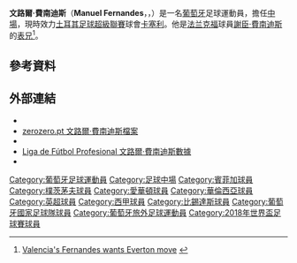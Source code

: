 {{noteta
|G1=uefa
|G2=Football
|T=zh-hans:曼努埃尔·费尔南德斯;zh-hk:文路爾·費南迪斯;zh-tw:曼努埃爾·費爾南德斯;
|1=zh-hans:曼努埃尔;zh-hk:文路爾;zh-tw:曼努埃爾;
|2=zh-hans:费尔南德斯;zh-hk:費南迪斯;zh-tw:費爾南德斯;
|3=zh-hans:吉尔森;zh-hk:謝臣;zh-tw:吉爾森;
}}
{{Infobox Football biography
| playername = 文路爾·費南迪斯<br />''Manuel Fernandes''
| image = [[File:URU-POR_(15).jpg|225px]]
| fullname = Manuel Henrique Tavares Fernandes 
| dateofbirth = {{birth date and age|1986|2|5}}
| cityofbirth = [[里斯本|里斯本]]
| countryofbirth = [[葡萄牙|葡萄牙]]
| height = {{height|m=1.76}}
| currentclub = [[卡塞利體育會|卡塞利]]
| clubnumber = 6
| position = [[中場|中場]]
| youthyears1 = 1997–2004 | youthclubs1 = [[里斯本與本菲卡體育|本菲卡]]
| years1 = 2004–2007 | clubs1 = [[里斯本與本菲卡體育|本菲卡]] | caps1 = 67 | goals1 = 3
| years2 = 2006 | clubs2 = → [[朴茨茅斯足球俱乐部|朴茨茅斯]] (外借) | caps2 = 10 | goals2 = 0
| years3 = 2007 | clubs3 = → [[埃弗顿足球俱乐部|埃弗顿]] (外借) | caps3 = 9 | goals3 = 2
| years4 = 2007–2011 | clubs4 = [[巴伦西亚足球俱乐部|巴伦西亚]] | caps4 = 56 | goals4 = 2
| years5 = 2008 | clubs5 = → [[埃弗顿足球俱乐部|埃弗顿]] (外借) | caps5 = 12 | goals5 = 0
| years6 = 2011 | clubs6 = → [[贝西克塔什体操俱乐部|贝西克塔什]] (外借) | caps6 = 14 | goals6 =  1
| years7 = 2011–2014 | clubs7 = [[贝西克塔什体操俱乐部|贝西克塔什]] | caps7 = 77 | goals7 = 14
| years8 = 2014–2019 | clubs8 = [[莫斯科火車頭足球俱樂部|莫斯科火車頭]] | caps8 = 103 | goals8 = 25
| years9 = 2019–2020 | clubs9 = [[克拉斯诺达尔足球俱乐部|克拉斯诺达尔]] | caps9 = 16 | goals9 = 2
| years10 = 2020– | clubs10 = [[卡塞利體育會|卡塞利]] | caps10 = 8 | goals10 = 0
| nationalyears1 = 2003 | nationalteam1 = [[葡萄牙17歲以下國家足球隊|葡萄牙U17]] | nationalcaps1 = 4 | nationalgoals1 = 1
| nationalyears2 = 2004 | nationalteam2 = [[葡萄牙19歲以下國家足球隊|葡萄牙U19]] | nationalcaps2 = 5 | nationalgoals2 = 1
| nationalyears3 = 2004–2008 | nationalteam3 = [[葡萄牙21歲以下國家足球隊|葡萄牙U21]] | nationalcaps3 = 30 | nationalgoals3 = 7
| nationalyears4 = 2005 | nationalteam4 = [[葡萄牙國家足球隊|葡萄牙B隊]] | nationalcaps4 = 2 | nationalgoals4 = 0
| nationalyears5 = 2005– | nationalteam5 = [[葡萄牙國家足球隊|葡萄牙]] | nationalcaps5 = 15 | nationalgoals5 = 3
| pcupdate = 2020年12月21日
| ntupdate = 2018年6月30日
}}
'''文路爾·費南迪斯'''（'''Manuel Fernandes'''，{{IPA2|mɐnu'ɛɫ fɨɾ'nɐ̃ðɨʃ}}，{{bd|1986年|2月5日|catidx=Fernandes, Manuel}}）是一名[[葡萄牙|葡萄牙]]足球運動員，擔任[[中場|中場]]，現時效力[[土耳其足球超級聯賽|土耳其足球超級聯賽]]球會[[卡塞利體育會|卡塞利]]。他是[[法兰克福足球俱乐部|法兰克福]]球員[[謝臣·費南迪斯|謝臣·費南迪斯]]的[[表兄|表兄]]<ref>[http://www.premiershiplatest.com/news/valencias-fernandes-wants-everton-move-5512256.html Valencia's Fernandes wants Everton move] {{webarchive|url=https://web.archive.org/web/20090602090120/http://www.premiershiplatest.com/news/valencias-fernandes-wants-everton-move-5512256.html |date=2009-06-02 }}</ref>。

== 參考資料 ==
<div class="references-small">
<references />
</div>

== 外部連結 ==
* {{Soccerway}}
* [http://www.zerozero.eu/uk/jogador.php?id=2741 zerozero.pt 文路爾·費南迪斯檔案] {{Wayback|url=http://www.zerozero.eu/uk/jogador.php?id=2741 |date=20190920130532 }}
* {{soccerbase|id=40769|name=文路爾·費南迪斯}}
* [http://www.lfp.es/historico/primera/plantillas/historial.asp?jug=7864  Liga de Fútbol Profesional 文路爾·費南迪斯數據] {{es icon}}
* {{FIFA player|201099|文路爾·費南迪斯}}

{{2018年世界盃足球賽葡萄牙參賽名單}}

{{DEFAULTSORT:Fernandes, Manuel}}

[[Category:葡萄牙足球運動員|Category:葡萄牙足球運動員]]
[[Category:足球中場|Category:足球中場]]
[[Category:賓菲加球員|Category:賓菲加球員]]
[[Category:樸茨茅夫球員|Category:樸茨茅夫球員]]
[[Category:愛華頓球員|Category:愛華頓球員]]
[[Category:華倫西亞球員|Category:華倫西亞球員]]
[[Category:英超球員|Category:英超球員]]
[[Category:西甲球員|Category:西甲球員]]
[[Category:比錫達斯球員|Category:比錫達斯球員]]
[[Category:葡萄牙國家足球隊球員|Category:葡萄牙國家足球隊球員]]
[[Category:葡萄牙旅外足球運動員|Category:葡萄牙旅外足球運動員]]
[[Category:2018年世界盃足球賽球員|Category:2018年世界盃足球賽球員]]